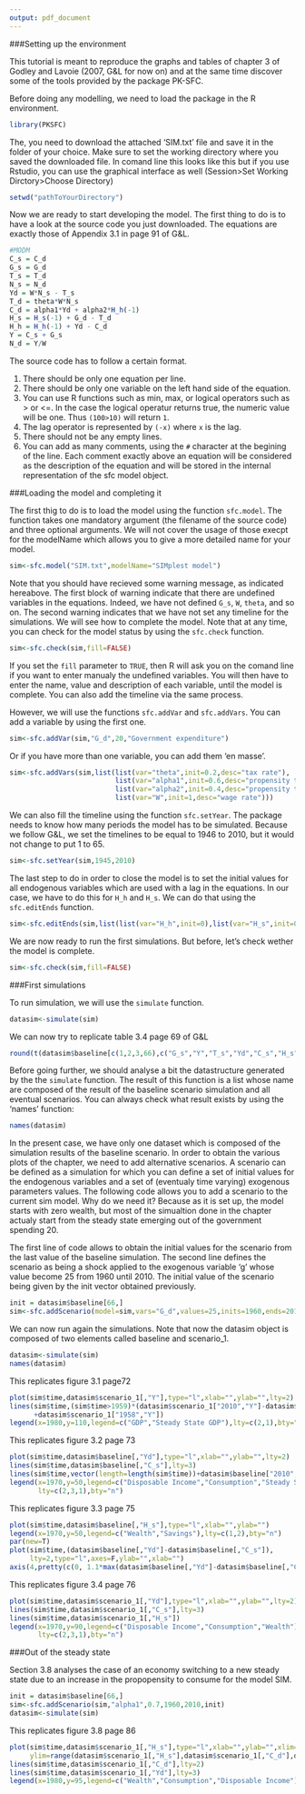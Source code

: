 ```yaml
---
output: pdf_document
---
```


###Setting up the environment

This tutorial is meant to reproduce the graphs and tables of chapter 3 of Godley and Lavoie (2007, G&L for now on) and at the same time discover some of the tools provided by the package PK-SFC. 

Before doing any modelling, we need to load the package in the R environment. 
```r
library(PKSFC)
```

The, you need to download the attached 'SIM.txt' file and save it in the folder of your choice. Make sure to set the working directory where you saved the downloaded file. In comand line this looks like this but if you use Rstudio, you can use the graphical interface as well (Session>Set Working Dirctory>Choose Directory)
```r
setwd("pathToYourDirectory")
```

Now we are ready to start developing the model. The first thing to do is to have a look at the source code you just downloaded. The equations are exactly those of Appendix 3.1 in page 91 of G&L. 
```r
#MODM
C_s = C_d
G_s = G_d
T_s = T_d
N_s = N_d
Yd = W*N_s - T_s
T_d = theta*W*N_s
C_d = alpha1*Yd + alpha2*H_h(-1)
H_s = H_s(-1) + G_d - T_d
H_h = H_h(-1) + Yd - C_d
Y = C_s + G_s
N_d = Y/W
```
The source code has to follow a certain format. 
<ol>
<li>There should be only one equation per line.</li>
<li>There should be only one variable on the left hand side of the equation.</li>
<li>You can use R functions such as min, max, or logical operators such as > or <=. In the case the logical operatur returns true, the numeric value will be one. Thus `(100>10)` will return `1`.</li>
<li>The lag operator is represented by `(-x)` where `x` is the lag.</li>
<li>There should not be any empty lines.</li>
<li>You can add as many comments, using the `#` character at the begining of the line. Each comment exactly above an equation will be considered as the description of the equation and will be stored in the internal representation of the sfc model object.</li>
</ol>

###Loading the model and completing it

The first thig to do is to load the model using the function `sfc.model`. The function takes one mandatory argument (the filename of the source code) and three optional arguments. We will not cover the usage of those execpt for the modelName which allows you to give a more detailed name for your model.
```r
sim<-sfc.model("SIM.txt",modelName="SIMplest model")
```

Note that you should have recieved some warning message, as indicated hereabove. The first block of warning indicate that there are undefined variables in the equations. Indeed, we have not defined `G_s`, `W`, `theta`, and so on. The second warning indicates that we have not set any timeline for the simulations. We will see how to complete the model. Note that at any time, you can check for the model status by using the `sfc.check` function.
```r
sim<-sfc.check(sim,fill=FALSE)
```
If you set the `fill` parameter to `TRUE`, then R will ask you on the comand line if you want to enter manualy the undefined variables. You will then have to enter the name, value and description of each variable, until the model is complete. You can also add the timeline via the same process.

However, we will use the functions `sfc.addVar` and `sfc.addVars`. You can add a variable by using the first one.
```r
sim<-sfc.addVar(sim,"G_d",20,"Government expenditure")
```
Or if you have more than one variable, you can add them 'en masse'.
```r
sim<-sfc.addVars(sim,list(list(var="theta",init=0.2,desc="tax rate"),
                          list(var="alpha1",init=0.6,desc="propensity to consume out of income"),
                          list(var="alpha2",init=0.4,desc="propensity to consume out of wealth"),
                          list(var="W",init=1,desc="wage rate")))
```

We can also fill the timeline using the function `sfc.setYear`. The package needs to know how many periods the model has to be simulated. Because we follow G&L, we set the timelines to be equal to 1946 to 2010, but it would not change to put 1 to 65.
```r
sim<-sfc.setYear(sim,1945,2010)
```

The last step to do in order to close the model is to set the initial values for all endogenous variables which are used with a lag in the equations. In our case, we have to do this for `H_h` and `H_s`. We can do that using the `sfc.editEnds` function.
```r
sim<-sfc.editEnds(sim,list(list(var="H_h",init=0),list(var="H_s",init=0)))
```

We are now ready to run the first simulations. But before, let's check wether the model is complete.
```r
sim<-sfc.check(sim,fill=FALSE)
```

###First simulations

To run simulation, we will use the `simulate` function. 
```r
datasim<-simulate(sim)
```

We can now try to replicate table 3.4 page 69 of G&L

```r
round(t(datasim$baseline[c(1,2,3,66),c("G_s","Y","T_s","Yd","C_s","H_s","H_h")]),digits=1)
```

Before going further, we should analyse a bit the datastructure generated by the the `simulate` function. The result of this function is a list whose name are composed of the result of the baseline scenario simulation and all eventual scenarios. You can always check what result exists by using the 'names' function:

```r
names(datasim)
```

In the present case, we have only one dataset which is composed of the simulation results of the baseline scenario. In order to obtain the various plots of the chapter, we need to add alternative scenarios. A scenario can be defined as a simulation for which you can define a set of initial values for the endogenous variables and a set of (eventualy time varying) exogenous parameters values. The following code allows you to add a scenario to the current sim model. Why do we need it? Because as it is set up, the model starts with zero wealth, but most of the simualtion done in the chapter actualy start from the steady state emerging out of the government spending 20. 

The first line of code allows to obtain the initial values for the scenario from the last value of the baseline simulation. The second line defines the scenario as being a shock applied to the exogenous variable 'g' whose value become 25 from 1960 until 2010. The initial value of the scenario being given by the init vector obtained previously.

```r
init = datasim$baseline[66,]
sim<-sfc.addScenario(model=sim,vars="G_d",values=25,inits=1960,ends=2010,starts=init)
```


We can now run again the simulations. Note that now the datasim object is composed of two elements called baseline and scenario_1.

```r
datasim<-simulate(sim)
names(datasim)
```

This replicates figure 3.1 page72
```r
plot(sim$time,datasim$scenario_1[,"Y"],type="l",xlab="",ylab="",lty=2)
lines(sim$time,(sim$time>1959)*(datasim$scenario_1["2010","Y"]-datasim$scenario_1["1958","Y"])
      +datasim$scenario_1["1958","Y"])
legend(x=1980,y=110,legend=c("GDP","Steady State GDP"),lty=c(2,1),bty="n")
```

This replicates figure 3.2 page 73
```r
plot(sim$time,datasim$baseline[,"Yd"],type="l",xlab="",ylab="",lty=2)
lines(sim$time,datasim$baseline[,"C_s"],lty=3)
lines(sim$time,vector(length=length(sim$time))+datasim$baseline["2010","C_s"])
legend(x=1970,y=50,legend=c("Disposable Income","Consumption","Steady State"),
       lty=c(2,3,1),bty="n")
```

This replicates figure 3.3 page 75
```r
plot(sim$time,datasim$baseline[,"H_s"],type="l",xlab="",ylab="")
legend(x=1970,y=50,legend=c("Wealth","Savings"),lty=c(1,2),bty="n")
par(new=T)
plot(sim$time,(datasim$baseline[,"Yd"]-datasim$baseline[,"C_s"]),
     lty=2,type="l",axes=F,ylab="",xlab="")
axis(4,pretty(c(0, 1.1*max(datasim$baseline[,"Yd"]-datasim$baseline[,"C_s"],na.rm=T))))
```

This replicates figure 3.4 page 76
```r
plot(sim$time,datasim$scenario_1[,"Yd"],type="l",xlab="",ylab="",lty=2)
lines(sim$time,datasim$scenario_1[,"C_s"],lty=3)
lines(sim$time,datasim$scenario_1[,"H_s"])
legend(x=1970,y=90,legend=c("Disposable Income","Consumption","Wealth"),
       lty=c(2,3,1),bty="n")
```

###Out of the steady state

Section 3.8 analyses the case of an economy switching to a new steady state due to an increase in the propopensity to consume for the model SIM.
```r
init = datasim$baseline[66,]
sim<-sfc.addScenario(sim,"alpha1",0.7,1960,2010,init)
datasim<-simulate(sim)
```

This replicates figure 3.8 page 86
```r
plot(sim$time,datasim$scenario_1[,"H_s"],type="l",xlab="",ylab="",xlim=range(sim$time),
     ylim=range(datasim$scenario_1[,"H_s"],datasim$scenario_1[,"C_d"],datasim$scenario_1[,"Yd"]))
lines(sim$time,datasim$scenario_1[,"C_d"],lty=2)
lines(sim$time,datasim$scenario_1[,"Yd"],lty=3)
legend(x=1980,y=95,legend=c("Wealth","Consumption","Disposable Income"),lty=c(1,2,3),bty="n")
```

